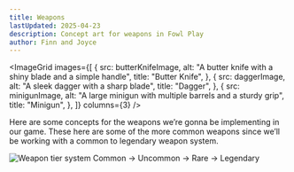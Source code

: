 ```yaml
---
title: Weapons
lastUpdated: 2025-04-23
description: Concept art for weapons in Fowl Play
author: Finn and Joyce
---
```



<ImageGrid
  images={[
    {
      src: butterKnifeImage,
      alt: "A butter knife with a shiny blade and a simple handle",
      title: "Butter Knife",
    },
    {
      src: daggerImage,
      alt: "A sleek dagger with a sharp blade",
      title: "Dagger",
    },
    {
      src: minigunImage,
      alt: "A large minigun with multiple barrels and a sturdy grip",
      title: "Minigun",
    },
  ]}
  columns={3}
/>

Here are some concepts for the weapons we’re gonna be implementing in our game. These here are some of the more common weapons since we’ll be working with a common to legendary weapon system.

![Weapon tier system](../../../../../assets/fowl-play/art/concept-art/weapons/weapon_rarity.png)
Common -> Uncommon -> Rare -> Legendary
